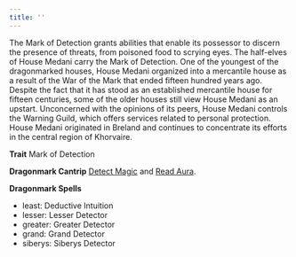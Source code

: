 ```yaml
---
title: ''
---
```


The Mark of Detection grants abilities that enable its possessor to discern the presence of threats, from poisoned food to scrying eyes. The half-elves of House Medani carry the Mark of Detection. One of the youngest of the dragonmarked houses, House Medani organized into a mercantile house as a result of the War of the Mark that ended fifteen hundred years ago. Despite the fact that it has stood as an established mercantile house for fifteen centuries, some of the older houses still view House Medani as an upstart. Unconcerned with the opinions of its peers, House Medani controls the Warning Guild, which offers services related to personal protection. House Medani originated in Breland and continues to concentrate its efforts in the central region of Khorvaire.

**Trait** Mark of Detection

**Dragonmark Cantrip** [Detect Magic](https://2e.aonprd.com/Spells.aspx?ID=66) and [Read Aura](https://2e.aonprd.com/Spells.aspx?ID=246).

**Dragonmark Spells**

-   least: Deductive Intuition
-   lesser: Lesser Detector
-   greater: Greater Detector
-   grand: Grand Detector
-   siberys: Siberys Detector
